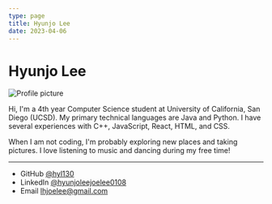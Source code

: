 ```yaml
---
type: page
title: Hyunjo Lee
date: 2023-04-06
---
```


# Hyunjo Lee


<Image
  src="/images/joePic.jpg"
  alt="Profile picture"
  width={637.5}
  height={850}
  priority
  className="next-image"
/>

Hi, I'm a 4th year Computer Science student at University of California, San Diego (UCSD). My primary technical languages are Java and Python. I have several experiences with C++, JavaScript, React, HTML, and CSS.

When I am not coding, I'm probably exploring new places and taking pictures. I love listening to music and dancing during my free time!

---

- GitHub [@hyl130](https://github.com/hyl130)
- LinkedIn [@hyunjoleejoelee0108](https://www.linkedin.com/in/hyunjoleejoelee0108/)
- Email lhjoelee@gmail.com
